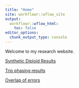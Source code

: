 ```yaml
---
title: "Home"
site: workflowr::wflow_site
output:
  workflowr::wflow_html:
    toc: false
editor_options:
  chunk_output_type: console
---
```


Welcome to my research website.

[Synthetic Diploid Results](synthetic_diploid_results.html)

[Trio phasing results](trio_phasing_results.html)

[Overlap of errors](sd_error_overlap.Rmd)
